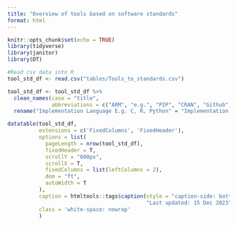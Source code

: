 ```yaml
---
title: "Overview of tools based on software standards"
format: html
---
```


```r
knitr::opts_chunk$set(echo = TRUE)
library(tidyverse)
library(janitor)
library(DT)
```

```r
#Read csv data into R
tool_std_df <- read.csv("tables/Tools_to_standards.csv")
```

```r
tool_std_df <- tool_std_df %>% 
  clean_names(case = "title",
              abbreviations = c("ARM", "e.g.", "PIP", "CRAN", "Github", "GUI")) %>% 
  rename("Implementation Language E.g. C, R, Python" = "Implementation Language E.g.c r Python")

datatable(tool_std_df,
          extensions = c('FixedColumns', 'FixedHeader'),
          options = list(
            pageLength = nrow(tool_std_df),
            fixedHeader = T,
            scrollY = "600px",
            scrollX = T,
            fixedColumns = list(leftColumns = 2),
            dom = "ft",
            autoWidth = T
          ),
          caption = htmltools::tags$caption(style = "caption-side: bottom; text-align: left; font-style: italic",
                                            "Last updated: 15 Dec 2023"),
          class = 'white-space: nowrap'
          )
```